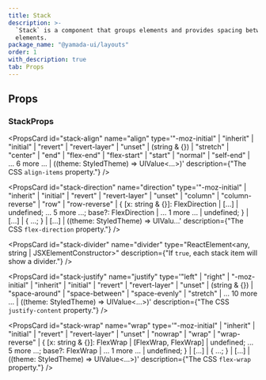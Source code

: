 ```yaml
---
title: Stack
description: >-
  `Stack` is a component that groups elements and provides spacing between child
  elements.
package_name: "@yamada-ui/layouts"
order: 1
with_description: true
tab: Props
---
```


## Props

### StackProps

<PropsCard
  id="stack-align"
  name="align"
  type='"-moz-initial" | "inherit" | "initial" | "revert" | "revert-layer" | "unset" | (string & {}) | "stretch" | "center" | "end" | "flex-end" | "flex-start" | "start" | "normal" | "self-end" | ... 6 more ... | ((theme: StyledTheme) => UIValue<...>)'
  description={"The CSS `align-items` property."}
/>

<PropsCard
  id="stack-direction"
  name="direction"
  type='"-moz-initial" | "inherit" | "initial" | "revert" | "revert-layer" | "unset" | "column" | "column-reverse" | "row" | "row-reverse" | { [x: string & {}]: FlexDirection | [...] | undefined; ... 5 more ...; base?: FlexDirection | ... 1 more ... | undefined; } | [...] | { ...; } | [...] | ((theme: StyledTheme) => UIValu...'
  description={"The CSS `flex-direction` property."}
/>

<PropsCard
  id="stack-divider"
  name="divider"
  type="ReactElement<any, string | JSXElementConstructor<any>>"
  description={"If `true`, each stack item will show a divider."}
/>

<PropsCard
  id="stack-justify"
  name="justify"
  type='"left" | "right" | "-moz-initial" | "inherit" | "initial" | "revert" | "revert-layer" | "unset" | (string & {}) | "space-around" | "space-between" | "space-evenly" | "stretch" | ... 10 more ... | ((theme: StyledTheme) => UIValue<...>)'
  description={"The CSS `justify-content` property."}
/>

<PropsCard
  id="stack-wrap"
  name="wrap"
  type='"-moz-initial" | "inherit" | "initial" | "revert" | "revert-layer" | "unset" | "nowrap" | "wrap" | "wrap-reverse" | { [x: string & {}]: FlexWrap | [FlexWrap, FlexWrap] | undefined; ... 5 more ...; base?: FlexWrap | ... 1 more ... | undefined; } | [...] | { ...; } | [...] | ((theme: StyledTheme) => UIValue<...>)'
  description={"The CSS `flex-wrap` property."}
/>
